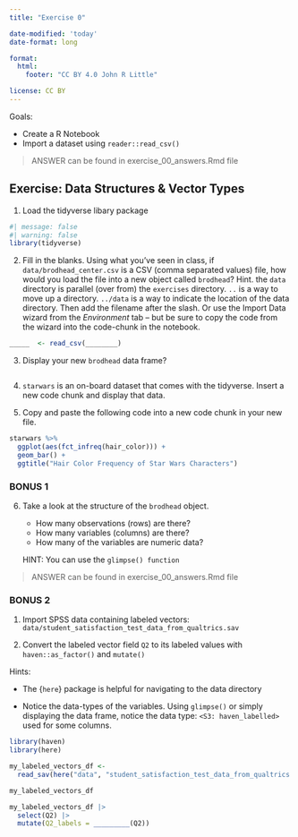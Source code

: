 ```yaml
---
title: "Exercise 0"

date-modified: 'today'
date-format: long

format: 
  html:
    footer: "CC BY 4.0 John R Little"

license: CC BY    
---
```


Goals:

-   Create a R Notebook
-   Import a dataset using `reader::read_csv()`

> ANSWER can be found in exercise_00_answers.Rmd file

## Exercise: Data Structures & Vector Types

1.  Load the tidyverse libary package

```r
#| message: false
#| warning: false
library(tidyverse)
```

2.  Fill in the blanks. Using what you've seen in class, if `data/brodhead_center.csv` is a CSV (comma separated values) file, how would you load the file into a new object called `brodhead`? Hint. the `data` directory is parallel (over from) the `exercises` directory. `..` is a way to move up a directory. `../data` is a way to indicate the location of the data directory. Then add the filename after the slash. Or use the Import Data wizard from the *Environment* tab -- but be sure to copy the code from the wizard into the code-chunk in the notebook.

```r
_____  <- read_csv(________)
```

3.  Display your new `brodhead` data frame?

```r

```

4.  `starwars` is an on-board dataset that comes with the tidyverse. Insert a new code chunk and display that data.

5.  Copy and paste the following code into a new code chunk in your new file.

```r
starwars %>% 
  ggplot(aes(fct_infreq(hair_color))) + 
  geom_bar() + 
  ggtitle("Hair Color Frequency of Star Wars Characters")
```

### BONUS 1

6.  Take a look at the structure of the `brodhead` object.

    -   How many observations (rows) are there?
    -   How many variables (columns) are there?
    -   How many of the variables are numeric data?

    HINT: You can use the `glimpse() function`

> ANSWER can be found in exercise_00_answers.Rmd file

### BONUS 2

1.  Import SPSS data containing labeled vectors: `data/student_satisfaction_test_data_from_qualtrics.sav`

2.  Convert the labeled vector field `Q2` to its labeled values with `haven::as_factor()` and `mutate()`

Hints:

-   The {`here`} package is helpful for navigating to the data directory

-   Notice the data-types of the variables. Using `glimpse()` or simply displaying the data frame, notice the data type: `<S3: haven_labelled>` used for some columns.

```r
library(haven)
library(here)

my_labeled_vectors_df <- 
  read_sav(here("data", "student_satisfaction_test_data_from_qualtrics.sav"))
```

```r
my_labeled_vectors_df

my_labeled_vectors_df |> 
  select(Q2) |> 
  mutate(Q2_labels = _________(Q2))
```
